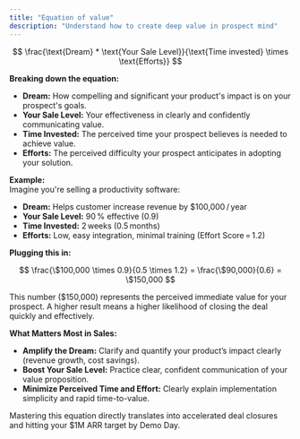 ```yaml
---
title: "Equation of value"
description: "Understand how to create deep value in prospect mind"
---
```


$$
\frac{\text{Dream} * \text{Your Sale Level}}{\text{Time invested} \times \text{Efforts}}
$$

**Breaking down the equation:**

- **Dream:** How compelling and significant your product's impact is on your prospect's goals.
- **Your Sale Level:** Your effectiveness in clearly and confidently communicating value.
- **Time Invested:** The perceived time your prospect believes is needed to achieve value.
- **Efforts:** The perceived difficulty your prospect anticipates in adopting your solution.

**Example:**  
Imagine you're selling a productivity software:

- **Dream:** Helps customer increase revenue by $100,000 / year  
- **Your Sale Level:** 90 % effective (0.9)  
- **Time Invested:** 2 weeks (0.5 months)  
- **Efforts:** Low, easy integration, minimal training (Effort Score = 1.2)

**Plugging this in:**

$$
\frac{\$100,000 \times 0.9}{0.5 \times 1.2} = \frac{\$90,000}{0.6} = \$150,000
$$

This number ($150,000) represents the perceived immediate value for your prospect. A higher result means a higher likelihood of closing the deal quickly and effectively.

**What Matters Most in Sales:**

- **Amplify the Dream:** Clarify and quantify your product’s impact clearly (revenue growth, cost savings).
- **Boost Your Sale Level:** Practice clear, confident communication of your value proposition.
- **Minimize Perceived Time and Effort:** Clearly explain implementation simplicity and rapid time-to-value.

Mastering this equation directly translates into accelerated deal closures and hitting your $1M ARR target by Demo Day.